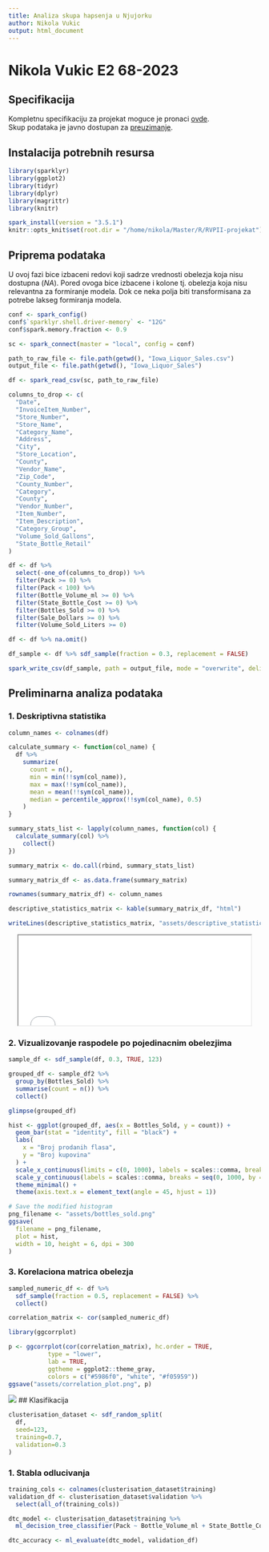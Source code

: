 ```yaml
---
title: Analiza skupa hapsenja u Njujorku
author: Nikola Vukic
output: html_document
---
```


# Nikola Vukic E2 68-2023

## Specifikacija

Kompletnu specifikaciju za projekat moguce je pronaci [ovde](/home/nikola/Master/R/RVPII-projekat/specifikacija.pdf). <br>
Skup podataka je javno dostupan za [preuzimanje](https://catalog.data.gov/dataset/iowa-liquor-sales). <br>

## Instalacija potrebnih resursa

```r
library(sparklyr)
library(ggplot2)
library(tidyr)
library(dplyr)
library(magrittr)
library(knitr)

spark_install(version = "3.5.1")
knitr::opts_knit$set(root.dir = "/home/nikola/Master/R/RVPII-projekat")
```

## Priprema podataka

U ovoj fazi bice izbaceni redovi koji sadrze vrednosti obelezja koja nisu dostupna (*NA*). Pored ovoga bice izbacene i kolone tj. obelezja koja nisu relevantna za formiranje modela. Dok ce neka polja biti transformisana za potrebe lakseg formiranja modela.
```r
conf <- spark_config()
conf$`sparklyr.shell.driver-memory` <- "12G"
conf$spark.memory.fraction <- 0.9

sc <- spark_connect(master = "local", config = conf)

path_to_raw_file <- file.path(getwd(), "Iowa_Liquor_Sales.csv")
output_file <- file.path(getwd(), "Iowa_Liquor_Sales")

df <- spark_read_csv(sc, path_to_raw_file)

columns_to_drop <- c(
  "Date",
  "InvoiceItem_Number",
  "Store_Number",
  "Store_Name",
  "Category_Name",
  "Address",
  "City",
  "Store_Location",
  "County",
  "Vendor_Name",
  "Zip_Code",
  "County_Number",
  "Category",
  "County",
  "Vendor_Number",
  "Item_Number",
  "Item_Description",
  "Category_Group",
  "Volume_Sold_Gallons",
  "State_Bottle_Retail"
)

df <- df %>% 
  select(-one_of(columns_to_drop)) %>%
  filter(Pack >= 0) %>%
  filter(Pack < 100) %>%
  filter(Bottle_Volume_ml >= 0) %>%
  filter(State_Bottle_Cost >= 0) %>%
  filter(Bottles_Sold >= 0) %>%
  filter(Sale_Dollars >= 0) %>%
  filter(Volume_Sold_Liters >= 0)

df <- df %>% na.omit()

df_sample <- df %>% sdf_sample(fraction = 0.3, replacement = FALSE)

spark_write_csv(df_sample, path = output_file, mode = "overwrite", delimiter = ",")
```

## Preliminarna analiza podataka

### 1. Deskriptivna statistika 

```r
column_names <- colnames(df)

calculate_summary <- function(col_name) {
  df %>%
    summarize(
      count = n(),
      min = min(!!sym(col_name)),
      max = max(!!sym(col_name)),
      mean = mean(!!sym(col_name)),
      median = percentile_approx(!!sym(col_name), 0.5)
    )
}

summary_stats_list <- lapply(column_names, function(col) {
  calculate_summary(col) %>%
    collect()
})

summary_matrix <- do.call(rbind, summary_stats_list)

summary_matrix_df <- as.data.frame(summary_matrix)

rownames(summary_matrix_df) <- column_names

descriptive_statistics_matrix <- kable(summary_matrix_df, "html") 

writeLines(descriptive_statistics_matrix, "assets/descriptive_statistics_matrix.html") 
```

<iframe src="assets/descriptive_statistics_matrix.html" style="margin: 0 auto; display: block;" width="465px" height="180px"></iframe>

### 2. Vizualizovanje raspodele po pojedinacnim obelezjima

```r
sample_df <- sdf_sample(df, 0.3, TRUE, 123)
```

```r
grouped_df <- sample_df2 %>%
  group_by(Bottles_Sold) %>%
  summarise(count = n()) %>%
  collect()

glimpse(grouped_df)

hist <- ggplot(grouped_df, aes(x = Bottles_Sold, y = count)) +
  geom_bar(stat = "identity", fill = "black") +
  labs(
    x = "Broj prodanih flasa",
    y = "Broj kupovina"
  ) +
  scale_x_continuous(limits = c(0, 1000), labels = scales::comma, breaks = seq(0, 1000, by = 200)) +  # Adjust the upper limit to 1000
  scale_y_continuous(labels = scales::comma, breaks = seq(0, 1000, by = 200)) +  # Adjust the upper limit to 1000 for y-axis as well
  theme_minimal() +
  theme(axis.text.x = element_text(angle = 45, hjust = 1))

# Save the modified histogram
png_filename <- "assets/bottles_sold.png"
ggsave(
  filename = png_filename, 
  plot = hist, 
  width = 10, height = 6, dpi = 300
)
```

### 3. Korelaciona matrica obelezja

```r
sampled_numeric_df <- df %>% 
  sdf_sample(fraction = 0.5, replacement = FALSE) %>%
  collect()

correlation_matrix <- cor(sampled_numeric_df)

library(ggcorrplot)

p <- ggcorrplot(cor(correlation_matrix), hc.order = TRUE,
           type = "lower",
           lab = TRUE, 
           ggtheme = ggplot2::theme_gray,
           colors = c("#5986f0", "white", "#f05959"))
ggsave("assets/correlation_plot.png", p)
```

![](assets/correlation_plot.png)
## Klasifikacija

```r
clusterisation_dataset <- sdf_random_split(
  df, 
  seed=123, 
  training=0.7,
  validation=0.3
)
```

### 1. Stabla odlucivanja

```r
training_cols <- colnames(clusterisation_dataset$training)
validation_df <- clusterisation_dataset$validation %>%
  select(all_of(training_cols))

dtc_model <- clusterisation_dataset$training %>%
  ml_decision_tree_classifier(Pack ~ Bottle_Volume_ml + State_Bottle_Cost)

dtc_accuracy <- ml_evaluate(dtc_model, validation_df)
```